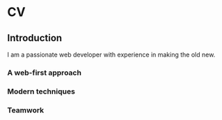 # CV

## Introduction

I am a passionate web developer with experience in making the old new.

### A web-first approach

### Modern techniques

### Teamwork
